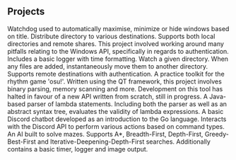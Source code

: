 ## Projects

<ProjectCard title="Window Hide" lang="C#" link="https://github.com/Chris-SG/WindowHide" bg="linear-gradient(to left, #4b6cb7, #182848)">
    Watchdog used to automatically maximise, minimize or hide windows based on title.
</ProjectCard>

<ProjectCard title="File Mover" lang="C++" link="https://github.com/Chris-SG/file_mover" bg="linear-gradient(to right, #4cb8c4, #3cd3ad)">
    Distribute directory to various destinations. Supports both local directories and remote shares.
    This project involved working around many pitfalls relating to the Windows API, specifically in regards to authentication.
    Includes a basic logger with time formatting.
</ProjectCard>

<ProjectCard title="File Watch" lang="C++" link="https://github.com/Chris-SG/file_watch" bg="linear-gradient(to right, #d53369, #cbad6d)">
    Watch a given directory. When any files are added, instantaneously move them to another directory. Supports remote destinations with authentication.
</ProjectCard>

<ProjectCard title="practosu!" lang="C++" link="https://github.com/Chris-SG/practosu" bg="linear-gradient(to left, #8e2de2, #4a00e0)">
    A practice toolkit for the rhythm game 'osu!'.
    Written using the QT framework, this project involves binary parsing, memory scanning and more.
    Development on this tool has halted in favour of a new API written from scratch, still in progress.
</ProjectCard>

<ProjectCard title="Lambda Calculus Language" lang="Java" link="https://github.com/Chris-SG/LambdaCalculusLanguage" bg="linear-gradient(to right, #77a1d3, #79cbca)">
    A Java-based parser of lambda statements.
    Including both the parser as well as an abstract syntax tree, evaluates the validity of lambda expressions.
</ProjectCard>

<ProjectCard title="Bauxe Bot Go" lang="GoLang" link="https://github.com/Chris-SG/BauxeBot_Go" bg="linear-gradient(to right, #0f0c29, #302b63)">
    A basic Discord chatbot developed as an introduction to the Go language.
    Interacts with the Discord API to perform various actions based on command types.
</ProjectCard>

<ProjectCard title="Maze Navigator" lang="C++" link="https://github.com/Chris-SG/MazeNavigator" bg="linear-gradient(to left, #e96443, #904e95)">
    An AI built to solve mazes.
    Supports A*, Breadth-First, Depth-First, Greedy-Best-First and Iterative-Deepening-Depth-First searches.
    Additionally contains a basic timer, logger and image output.
</ProjectCard>